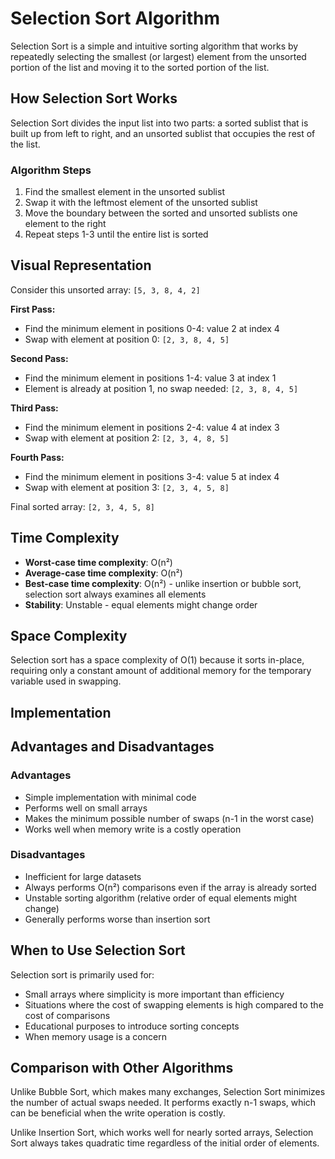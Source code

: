 
# Selection Sort Algorithm

Selection Sort is a simple and intuitive sorting algorithm that works by repeatedly selecting the smallest (or largest) element from the unsorted portion of the list and moving it to the sorted portion of the list.

## How Selection Sort Works

Selection Sort divides the input list into two parts: a sorted sublist that is built up from left to right, and an unsorted sublist that occupies the rest of the list.

### Algorithm Steps

1. Find the smallest element in the unsorted sublist
2. Swap it with the leftmost element of the unsorted sublist
3. Move the boundary between the sorted and unsorted sublists one element to the right
4. Repeat steps 1-3 until the entire list is sorted

## Visual Representation

Consider this unsorted array: `[5, 3, 8, 4, 2]`

**First Pass:**

- Find the minimum element in positions 0-4: value 2 at index 4
- Swap with element at position 0: `[2, 3, 8, 4, 5]`

**Second Pass:**

- Find the minimum element in positions 1-4: value 3 at index 1
- Element is already at position 1, no swap needed: `[2, 3, 8, 4, 5]`

**Third Pass:**

- Find the minimum element in positions 2-4: value 4 at index 3
- Swap with element at position 2: `[2, 3, 4, 8, 5]`

**Fourth Pass:**

- Find the minimum element in positions 3-4: value 5 at index 4
- Swap with element at position 3: `[2, 3, 4, 5, 8]`

Final sorted array: `[2, 3, 4, 5, 8]`

## Time Complexity

- **Worst-case time complexity**: O(n²)
- **Average-case time complexity**: O(n²)
- **Best-case time complexity**: O(n²) - unlike insertion or bubble sort, selection sort always examines all elements
- **Stability**: Unstable - equal elements might change order

## Space Complexity

Selection sort has a space complexity of O(1) because it sorts in-place, requiring only a constant amount of additional memory for the temporary variable used in swapping.

## Implementation
<CodeSnippet />

## Advantages and Disadvantages

### Advantages

- Simple implementation with minimal code
- Performs well on small arrays
- Makes the minimum possible number of swaps (n-1 in the worst case)
- Works well when memory write is a costly operation

### Disadvantages

- Inefficient for large datasets
- Always performs O(n²) comparisons even if the array is already sorted
- Unstable sorting algorithm (relative order of equal elements might change)
- Generally performs worse than insertion sort

## When to Use Selection Sort

Selection sort is primarily used for:

- Small arrays where simplicity is more important than efficiency
- Situations where the cost of swapping elements is high compared to the cost of comparisons
- Educational purposes to introduce sorting concepts
- When memory usage is a concern

## Comparison with Other Algorithms

Unlike Bubble Sort, which makes many exchanges, Selection Sort minimizes the number of actual swaps needed. It performs exactly n-1 swaps, which can be beneficial when the write operation is costly.

Unlike Insertion Sort, which works well for nearly sorted arrays, Selection Sort always takes quadratic time regardless of the initial order of elements.

<Visualizer />
